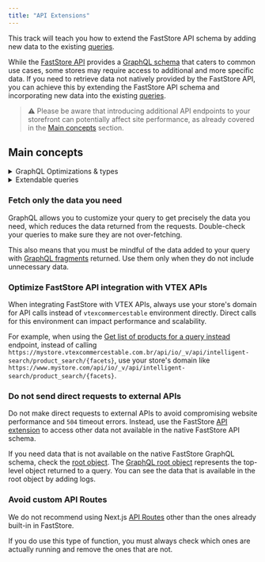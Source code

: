 ```yaml
---
title: "API Extensions"
---
```


This track will teach you how to extend the FastStore API schema by adding new data to the existing [queries](https://developers.vtex.com/docs/guides/faststore/schema-queries).

While the [FastStore API](https://developers.vtex.com/docs/guides/faststore/faststore-api-overview) provides a [GraphQL schema](https://developers.vtex.com/docs/guides/faststore/schema-queries) that caters to common use cases, some stores may require access to additional and more specific data. If you need to retrieve data not natively provided by the FastStore API, you can achieve this by extending the FastStore API schema and incorporating new data into the existing [queries](https://developers.vtex.com/docs/guides/faststore/schema-queries).

  > ⚠️ Please be aware that introducing additional API endpoints to your storefront can potentially affect site performance, as already covered in the [Main concepts](#main-concepts) section. 

## Main concepts

<details>
<summary>GraphQL Optimizations & types</summary>

GraphQL optimizations are seamlessly executed, requiring no direct intervention from end developers. They are essential for optimizing your GraphQL server and TypeScript types and provide benefits such as:

- Build-time generated mappings of declared queries.
- Improved efficiency and security.
- Enforcement of predefined operations.

They are automatically triggered every time you start a development server (`yarn dev`) or build the store (`yarn build`).
Resolver changes are automatically and instantly visible without the need for manual optimization generation.
Without these optimizations, any changes to the GraphQL schema, such as adding or removing fields from a query or changing a GraphQL type, won't be reflected in the store. 

</details>

<details>
<summary>Extendable queries</summary>

Extendable queries in FastStore's GraphQL API are predefined GraphQL queries that serve as a foundation for retrieving data from the API. 
These queries allow you to add or change fields within the query to tailor the data retrieval process to the store-specific needs.

</details>

### Fetch only the data you need

GraphQL allows you to customize your query to get precisely the data you need, which reduces the data returned from the requests. Double-check your queries to make sure they are not over-fetching.

This also means that you must be mindful of the data added to your query with [GraphQL fragments](https://graphql.org/learn/queries/#fragments) returned. Use them only when they do not include unnecessary data.

### Optimize FastStore API integration with VTEX APIs

When integrating FastStore with VTEX APIs, always use your store's domain for API calls instead of `vtexcommercestable` environment directly. Direct calls for this environment can impact performance and scalability. 

For example, when using the [Get list of products for a query instead](https://developers.vtex.com/docs/api-reference/intelligent-search-api#get-/product_search/-facets-?endpoint=get-/product_search/-facets-) endpoint, instead of calling `https://mystore.vtexcommercestable.com.br/api/io/_v/api/intelligent-search/product_search/{facets}`, use your store's domain like `https://www.mystore.com/api/io/_v/api/intelligent-search/product_search/{facets}`.

### Do not send direct requests to external APIs

Do not make direct requests to external APIs to avoid compromising website performance and `504` timeout errors. Instead, use the FastStore [API extension](https://developers.vtex.com/docs/guides/faststore/api-extensions-extending-api-schema) to access other data not available in the native FastStore API schema.

If you need data that is not available on the native FastStore GraphQL schema, check the [root object](https://developers.vtex.com/docs/guides/faststore/schema-objects).
The [GraphQL root object](https://graphql.org/learn/execution/#root-fields-resolvers) represents the top-level object returned to a query. You can see the data that is available in the root object by adding logs.


### Avoid custom API Routes

We do not recommend using Next.js [API Routes](https://nextjs.org/docs/api-routes/introduction) other than the ones already built-in  in FastStore.

If you do use this type of function, you must always check which ones are actually running and remove the ones that are not.

<Flex>

<WhatsNextCard
  title="Extending VTEX API schemas"
  description="Extend VTEX and third-party APIs to customize how data is managed and processed in your store."
  linkTo="https://developers.vtex.com/docs/guides/faststore/api-extensions-overview"
  linkTitle="See more"
/>

<WhatsNextCard
  title="Extending queries using fragments"
  description="Extend GraphQL queries using fragments in FastStore API Extension to add custom fields to predefined queries."
  linkTo="https://developers.vtex.com/docs/guides/faststore/api-extensions-extending-queries-using-fragments"
  linkTitle="See more"
/>

<WhatsNextCard
  title="Consuming FastStore API extension with custom components"
  description="Consume FastStore API extension data with custom components."
  linkTo="https://developers.vtex.com/docs/guides/faststore/api-extensions-consuming-api-extensions"
  linkTitle="See more"
/>

<WhatsNextCard
  title="Troubleshooting"
  description="Check for common errors that can happen while using API extensions."
  linkTo="https://developers.vtex.com/docs/guides/faststore/api-extensions-troubleshooting"
  linkTitle="See more"
/>

</Flex>
